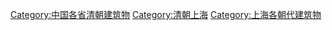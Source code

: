 [[Category:中国各省清朝建筑物|Category:中国各省清朝建筑物]]
[[Category:清朝上海|Category:清朝上海]]
[[Category:上海各朝代建筑物|Category:上海各朝代建筑物]]
